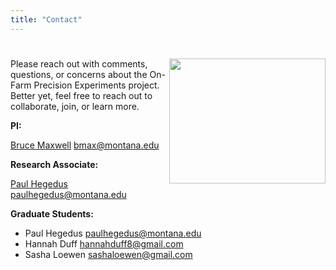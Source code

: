 ```yaml
---
title: "Contact"
---
```

# <img src="images/OFPE_logo.png" align="right" width="250" height = "200" />

Please reach out with comments, questions, or concerns about the On-Farm Precision Experiments project. Better yet, feel free to reach out to collaborate, join, or learn more.

**PI:** 

[Bruce Maxwell](http://landresources.montana.edu/directory/faculty/1524374/bruce-maxwell) <bmax@montana.edu>

**Research Associate:** 

[Paul Hegedus](http://landresources.montana.edu/directory/researchassoc.html) <paulhegedus@montana.edu>

**Graduate Students:** 

  * Paul Hegedus <paulhegedus@montana.edu> 
  * Hannah Duff <hannahduff8@gmail.com> 
  * Sasha Loewen <sashaloewen@gmail.com> 



